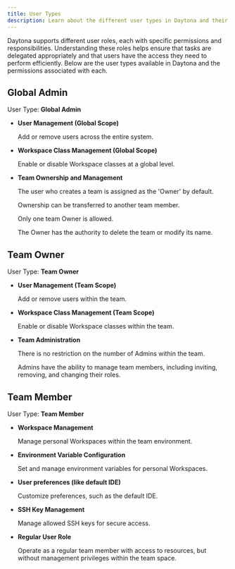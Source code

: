 ```yaml
---
title: User Types
description: Learn about the different user types in Daytona and their respective permissions and roles.
---
```


Daytona supports different user roles, each with specific permissions and responsibilities. Understanding these roles helps ensure that tasks are delegated appropriately and that users have the access they need to perform efficiently. Below are the user types available in Daytona and the permissions associated with each.

## Global Admin

User Type: **Global Admin**

- **User Management (Global Scope)**

    Add or remove users across the entire system.

- **Workspace Class Management (Global Scope)**

    Enable or disable Workspace classes at a global level.

- **Team Ownership and Management**

    The user who creates a team is assigned as the 'Owner' by default.

    Ownership can be transferred to another team member.

    Only one team Owner is allowed.

    The Owner has the authority to delete the team or modify its name.

## Team Owner

User Type: **Team Owner**

- **User Management (Team Scope)**

    Add or remove users within the team.

- **Workspace Class Management (Team Scope)**

    Enable or disable Workspace classes within the team.

- **Team Administration**

    There is no restriction on the number of Admins within the team.

    Admins have the ability to manage team members, including inviting, removing, and changing their roles.

## Team Member

User Type:  **Team Member**

- **Workspace Management**

    Manage personal Workspaces within the team environment.

- **Environment Variable Configuration**

    Set and manage environment variables for personal Workspaces.

- **User preferences (like default IDE)**

    Customize preferences, such as the default IDE.

- **SSH Key Management**

    Manage allowed SSH keys for secure access.

- **Regular User Role**

    Operate as a regular team member with access to resources, but without management privileges within the team space.

